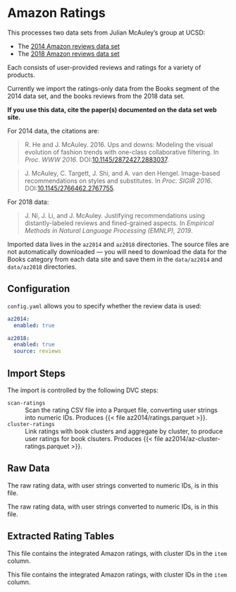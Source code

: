 # Amazon Ratings

This processes two data sets from Julian McAuley's group at UCSD:

- The [2014 Amazon reviews data set](https://cseweb.ucsd.edu/~jmcauley/datasets/amazon/links.html)
- The [2018 Amazon reviews data set](https://cseweb.ucsd.edu/~jmcauley/datasets/amazon_v2/)

Each consists of user-provided reviews and ratings for a variety of products.

Currently we import the ratings-only data from the Books segment of the 2014 data set, and the books reviews from the 2018 data set.

::: callout-important
**If you use this data, cite the paper(s) documented on the data set web site.**

For 2014 data, the citations are:

> R. He and J. McAuley. 2016. Ups and downs: Modeling the visual evolution of fashion trends with one-class collaborative filtering. In <cite>Proc. WWW 2016</cite>. DOI:[10.1145/2872427.2883037](https://dx.doi.org/10.1145/2872427.2883037).

> J. McAuley, C. Targett, J. Shi, and A. van den Hengel. Image-based recommendations on styles and substitutes. In <cite>Proc. SIGIR 2016</cite>. DOI:[10.1145/2766462.2767755](http://dx.doi.org/10.1145/2766462.2767755).

For 2018 data:

> J. Ni, J. Li, and J. McAuley. Justifying recommendations using distantly-labeled reviews and fined-grained aspects. In <cite>Empirical Methods in Natural Language Processing (EMNLP), 2019</cite>.
:::

Imported data lives in the `az2014` and `az2018` directories.  The source files
are not automatically downloaded — you will need to download the
data for the Books category from each data site and save them
in the `data/az2014` and `data/az2018` directories.

## Configuration

`config.yaml` allows you to specify whether the review data is used:

```yaml
az2014:
  enabled: true

az2018:
  enabled: true
  source: reviews
```

## Import Steps

The import is controlled by the following DVC steps:

`scan-ratings`
:   Scan the rating CSV file into a Parquet file, converting user strings into numeric IDs.  Produces {{< file az2014/ratings.parquet >}}.

`cluster-ratings`
:   Link ratings with book clusters and aggregate by cluster, to produce user ratings for book clsuters.  Produces {{< file az2014/az-cluster-ratings.parquet >}}.

## Raw Data

::: {.parquet file="az2014/ratings.parquet"}
The raw rating data, with user strings converted to numeric IDs, is in this file.
:::

::: {.parquet file="az2018/ratings.parquet"}
The raw rating data, with user strings converted to numeric IDs, is in this file.
:::

## Extracted Rating Tables

::: {.parquet file="az2014/az-cluster-ratings.parquet"}
This file contains the integrated Amazon ratings, with cluster IDs in the `item` column.
:::

::: {.parquet file="az2018/az-cluster-ratings.parquet"}

This file contains the integrated Amazon ratings, with cluster IDs in the `item` column.
:::
